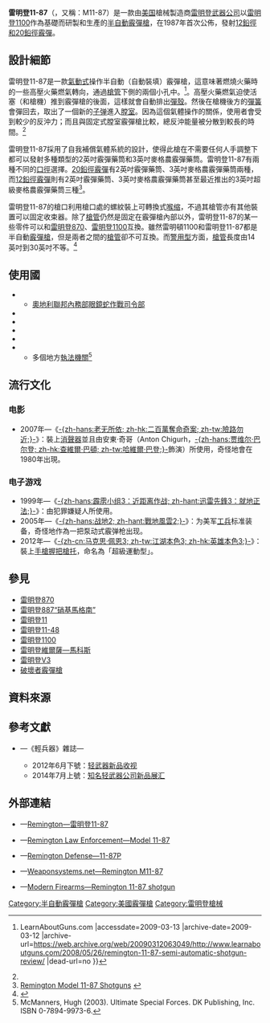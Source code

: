 {{noteTA
|G1=軍事
|G2=長度單位
|G3=Firearms
}}
{{Infobox Weapon
|name= 雷明登11-87<br />{{Lang|en|Remington Model 11-87}}
|image= File:Remington 11-87 NFM.JPG
|image_size= 300px
|caption= 雷明登11-87半自動霰彈槍
|origin= {{flagcountry|United States}}
|type= [[半自動霰彈槍|半自動]][[霰彈槍|霰彈槍]]
<!-- Type selection -->
|is_ranged= yes
|is_bladed= 
|is_explosive= 
|is_artillery= 
|is_vehicle= 
|is_missile= 
|is_UK= 
<!-- Service history -->
|service= 
|used_by= {{flagcountry|United States}}
|wars= 
<!-- Production history -->
|designer= [[韋恩·利克|韋恩·利克]]（亦是[[雷明登1100半自動霰彈槍|雷明登1100]]設計者）
|design_date= 1987年
|manufacturer= [[雷明登武器公司|雷明登]]
|unit_cost= 
|production_date= 1987年—
|number= 1,024,700把
|variants= 11-87P
<!-- General specifications -->
|spec_label= 
|weight= 空槍、28英吋槍管：3.74[[千克|千克]]（8.25[[磅|磅]]）<ref>[http://www.remington.com/pdfs/08cat/2008_firearmspecs.pdf Remington firearm specifications page] {{webarchive|url=https://web.archive.org/web/20080913082651/http://www.remington.com/pdfs/08cat/2008_firearmspecs.pdf |date=2008-09-13 }}</ref>
|length= <div class="NavFrame collapsed" style="color: black; background-color: #FFFFFF; margin: 0 auto; padding: 0 10px; text-align: left;"><div class="NavHead" style="background-color: #FFFFFF; margin: 0 auto; padding: 0 10px; font-weight:normal;"></div><div class="NavContent" style="background-color: #FFFFFF; margin: 0 auto; padding: 0 10px;">
* 30英吋槍管：1,270[[毫米|毫米]]（50[[英寸|英寸]]）
* 28英吋槍管：1219.2毫米（48英吋）
* 18英吋槍管：965.2毫米（38英吋）
* 14英吋槍管：863.6毫米（34英吋）
* 10英吋槍管：762毫米（30英吋）
</div>
</div>
|part_length= <div class="NavFrame collapsed" style="color: black; background-color: #FFFFFF; margin: 0 auto; padding: 0 10px; text-align: left;"><div class="NavHead" style="background-color: #FFFFFF; margin: 0 auto; padding: 0 10px; font-weight:normal;"></div><div class="NavContent" style="background-color: #FFFFFF; margin: 0 auto; padding: 0 10px;">
* 30英吋：762毫米
* 28英吋：711毫米
* 26英吋：660毫米
* 18英吋：457毫米
* 14英吋：355毫米
* 10英吋：254毫米
</div>
</div>
|width= 
|height= 
|diameter= 
|crew= 
<!-- Ranged weapon specifications --> 
|cartridge= -{}-
* [[霰彈|12鉛徑霰彈]]
* [[霰彈|20鉛徑霰彈]]
|caliber= <div class="NavFrame collapsed" style="color: black; background-color: #FFFFFF; margin: 0 auto; padding: 0 10px; text-align: left;"><div class="NavHead" style="background-color: #FFFFFF; margin: 0 auto; padding: 0 10px; font-weight:normal;"></div><div class="NavContent" style="background-color: #FFFFFF; margin: 0 auto; padding: 0 10px;">
* 12鉛徑霰彈：
** 18.53×69.85毫米（0.73×2.75英吋）
** 18.53×76.2毫米（0.73×3英吋）
** 18.53×88.9毫米（0.73×3.5英吋）
* 20鉛徑霰彈：
** 15.63×69.85毫米（0.62×2.75英寸）
** 15.63×76.2毫米（0.62×3英寸）
</div>
</div>
|barrels= 1根，[[滑膛槍炮|滑膛]]，[[槍口|槍口]]具有裝上可轉換式[[喉缩|喉缩]]的螺紋
|action= <div class="NavFrame collapsed" style="color: black; background-color: #FFFFFF; margin: 0 auto; padding: 0 10px; text-align: left;"><div class="NavHead" style="background-color: #FFFFFF; margin: 0 auto; padding: 0 10px; font-weight:normal;"></div><div class="NavContent" style="background-color: #FFFFFF; margin: 0 auto; padding: 0 10px;">
* [[氣動式_(槍械)|氣動式]]
* [[後座作用|後座作用]]
</div>
</div>
|mode= {{Link-en|半自動槍械|Semi-automatic firearm|半自動}}
|rate= 
|velocity= 
|energy= 
|range= 40[[米_(单位)|公尺]]（43.74[[码|码]]，131.23[[英尺|英尺]]）
|max_range= 
|feed= 內置式[[彈匣#管式彈倉|管式彈倉]]<br />3英吋最大彈數：<div class="NavFrame collapsed" style="color: black; background-color: #FFFFFF; margin: 0 auto; padding: 0 10px; text-align: left;"><div class="NavHead" style="background-color: #FFFFFF; margin: 0 auto; padding: 0 10px; font-weight:normal;"></div><div class="NavContent" style="background-color: #FFFFFF; margin: 0 auto; padding: 0 10px;">
* 18英吋：7發
* 14英吋：5發
</div>
</div>
|sights= <div class="NavFrame collapsed" style="color: black; background-color: #FFFFFF; margin: 0 auto; padding: 0 10px; text-align: left;"><div class="NavHead" style="background-color: #FFFFFF; margin: 0 auto; padding: 0 10px; font-weight:normal;"></div><div class="NavContent" style="background-color: #FFFFFF; margin: 0 auto; padding: 0 10px;">
* 珠狀[[照準器|準星]]
* 缺口式[[照門|照門]]及[[照準器|準星]]
* 威爾遜戰鬥[[機械瞄具#鬼環|鬼環]]式[[照門|照門]]及XS[[照準器|準星]]
</div>
</div>
<!-- 火炮規格 -->
|breech= 
|recoil= 
|carriage= 
|elevation= 
|traverse= 
<!-- 刃器規格 --> 
|blade_type= 
|hilt_type= 
|sheath_type= 
|head_type= 
|haft_type= 
<!-- 爆炸物內填炸藥規格 --> 
|filling= 
|filling_weight= 
|detonation= 
|yield= 
<!-- 車輛/飛彈 規格 -->
|armour= 
|primary_armament= 
|secondary_arament= 
|engine= 
|engine_power= 
|transmission= 
|payload_capacity= 
|fuel_capacity= 
|pw_ratio= 
|suspension= 
|clearance= 
|vehicle_range= 
|speed= 
|guidance= 
|steering= 
<!-- Missiles only -->
|wingspan= 
|propellant= 
|ceiling= 
|altitude= 
|depth= 
|boost= 
|accuracy= 
|launch_platform= 
|transport= 
}}

'''雷明登11-87'''（{{Lang-en|Remington Model 11-87}}，又稱：M11-87）是一款由[[美国|美国]]槍械製造商[[雷明登武器公司|雷明登武器公司]]以[[雷明登1100半自動霰彈槍|雷明登1100]]作為基礎而研製和生產的[[半自動霰彈槍|半自動]][[霰彈槍|霰彈槍]]，在1987年首次公佈，發射[[霰彈|12鉛徑和20鉛徑霰彈]]。

== 設計細節 ==
雷明登11-87是一款[[氣動式_(槍械)|氣動式]]操作半自動（自動裝填）霰彈槍，這意味著燃燒火藥時的一些高壓火藥燃氣轉向，通過[[槍管|槍管]]下側的兩個小孔中。<ref name="learnaboutguns1">{{Cite web |url=http://www.learnaboutguns.com/2008/05/26/remington-11-87-semi-automatic-shotgun-review/ |title=Remington 11-87 Semi-Automatic Shotgun Review {{!}} LearnAboutGuns.com<!-- Bot generated title --> |accessdate=2009-03-13 |archive-date=2009-03-12 |archive-url=https://web.archive.org/web/20090312063049/http://www.learnaboutguns.com/2008/05/26/remington-11-87-semi-automatic-shotgun-review/ |dead-url=no }}</ref>。高壓火藥燃氣迫使活塞（和槍機）推到霰彈槍的後面，這樣就會自動排出[[彈殼|彈殼]]。然後在槍機後方的[[彈簧|彈簧]]會彈回去，取出了一個新的[[子弹|子弹]]進入[[膛室|膛室]]。因為這個氣體操作的關係，使用者會受到較少的反沖力；而且與固定式膛室霰彈槍比較，總反沖能量被分散到較長的時間。<ref name="learnaboutguns1"/>

雷明登11-87採用了自我補償氣體系統的設計，使得此槍在不需要任何人手調整下都可以發射多種類型的2{{frac|3|4}}英吋霰彈藥筒和3英吋麥格農霰彈藥筒。雷明登11-87有兩種不同的[[口徑|口徑]]選擇。[[散彈|20鉛徑霰彈]]有2{{frac|3|4}}英吋霰彈藥筒、3英吋麥格農霰彈藥筒兩種，而[[霰彈|12鉛徑霰彈]]則有2{{frac|3|4}}英吋霰彈藥筒、3英吋麥格農霰彈藥筒甚至最近推出的3{{frac|1|2}}英吋超級麥格農霰彈藥筒三種<ref>[http://www.remington.com/products/firearms/shotguns/model_11-87/ Remington Model 11-87 Shotguns<!-- Bot generated title -->] {{webarchive|url=https://web.archive.org/web/20080517073521/http://www.remington.com/products/firearms/shotguns/model_11-87/ |date=2008-05-17 }}</ref>。

雷明登11-87的槍口利用槍口處的螺紋裝上可轉換式[[喉缩|喉缩]]，不過其槍管亦有其他裝置可以固定收束器。除了[[槍管|槍管]]仍然是固定在霰彈槍內部以外，雷明登11-87的某一些零件可以和[[雷明登870泵動式霰彈槍|雷明登870]]、[[雷明登1100半自動霰彈槍|雷明登1100]]互換。雖然雷明頓1100和雷明登11-87都是半自動[[霰彈槍|霰彈槍]]，但是兩者之間的[[槍管|槍管]]卻不可互換。而[[警察|警用型]]方面，[[槍管|槍管]]長度由14英吋到30英吋不等。<ref>{{Cite web |url=http://www.remingtonle.com/shotguns/1187.htm |title=Remington Law Enforcement page |accessdate=2009-06-21 |archive-date=2009-04-26 |archive-url=https://web.archive.org/web/20090426234700/http://www.remingtonle.com/shotguns/1187.htm |dead-url=no }}</ref>

== 使用國 ==
* {{flagcountry|Austria}}
** [[奧地利聯邦內務部|奧地利聯邦內務部]][[眼鏡蛇作戰司令部|眼鏡蛇作戰司令部]]
* {{flagcountry|Bolivia}}
* {{flagcountry|Canada}}
* {{flagcountry|Singapore}}
* {{flagcountry|Sweden}}
* {{flagcountry|United States}}
** 多個地方[[警察|執法機關]]<ref name="mcmanners2003">McManners, Hugh (2003). Ultimate Special Forces. DK Publishing, Inc. ISBN 0-7894-9973-6.</ref>

== 流行文化 ==
=== 电影 ===
* 2007年—《[[險路勿近|-{zh-hans:老无所依; zh-hk:二百萬奪命奇案; zh-tw:險路勿近;}-]]》：裝上[[抑制器|消聲器]]並且由安東·奇哥（Anton Chigurh，[[哈維爾·巴登|-{zh-hans:贾维尔·巴尔登; zh-hk:查維爾·巴頓; zh-tw:哈維爾·巴登;}-]]飾演）所使用，奇怪地會在1980年出現。

=== 电子游戏 ===
* 1999年—《[[迅雷先鋒3：就地正法|-{zh-hans:霹雳小组3：近距离作战; zh-hant:迅雷先鋒3：就地正法;}-]]》：由犯罪嫌疑人所使用。
* 2005年—《[[战地2|-{zh-hans:战地2; zh-hant:戰地風雲2;}-]]》：为美军[[工兵|工兵]]标准装备，奇怪地作為一把泵动式霰弹枪出现。
* 2012年—《[[英雄本色3|-{zh-cn:马克思·佩恩3; zh-tw:江湖本色3; zh-hk:英雄本色3;}-]]》：裝上[[手槍握把|手槍握把]][[槍托|槍托]]，命名為「超級運動型」。

== 參見 ==
* [[雷明登870泵動式霰彈槍|雷明登870]]
* [[雷明登887泵動式霰彈槍|雷明登887“硝基馬格南”]]
* [[白朗寧Auto-5半自動霰彈槍|雷明登11]]
* [[雷明登11-48半自動霰彈槍|雷明登11-48]]
* [[雷明登1100半自動霰彈槍|雷明登1100]]
* [[雷明登維爾薩—馬科斯半自動霰彈槍|雷明登維爾薩—馬科斯]]
* [[雷明登V3半自動散彈槍|雷明登V3]]
* [[破壞者霰彈槍|破壞者霰彈槍]]

== 資料來源 ==
<div class="references-small">
<references />
</div>

== 參考文獻 ==
* {{zh-hant icon}}—《輕兵器》雜誌—
** 2012年6月下號：[http://www.xzbu.com/8/view-3125098.htm 轻武器新品收视] {{Wayback|url=http://www.xzbu.com/8/view-3125098.htm |date=20140221104622 }}
** 2014年7月上號：[https://web.archive.org/web/20140810030407/http://www.xzbu.com/8/view-5939653.htm 知名轻武器公司新品展汇]

== 外部連結 ==
* {{en icon}}—[https://web.archive.org/web/20121113094505/http://www.remington.com/product-families/firearms/shotgun-families/autoloading-model-11-87.aspx Remington—雷明登11-87]
* {{en icon}}—[http://www.remingtonle.com/shotguns/1187.htm Remington Law Enforcement—Model 11-87] {{Wayback|url=http://www.remingtonle.com/shotguns/1187.htm |date=20090426234700 }}
* {{en icon}}—[https://web.archive.org/web/20121028192725/http://www.remingtonmilitary.com/en/Firearms/Shotguns%20Auto/1187P.aspx Remington Defense—11-87P]
* {{en icon}}—[http://weaponsystems.net/weaponsystem/AA03%20-%20M11-87.html Weaponsystems.net—Remington M11-87] {{Wayback|url=http://weaponsystems.net/weaponsystem/AA03%20-%20M11-87.html |date=20160806164656 }}
* {{en icon}}—[http://world.guns.ru/shotgun/usa/remington-11-7-e.html Modern Firearms—Remington 11-87 shotgun] {{Wayback|url=http://world.guns.ru/shotgun/usa/remington-11-7-e.html |date=20101208041938 }}

{{雷明登武器公司槍械及子彈}}

[[Category:半自動霰彈槍|Category:半自動霰彈槍]]
[[Category:美國霰彈槍|Category:美國霰彈槍]]
[[Category:雷明登槍械|Category:雷明登槍械]]